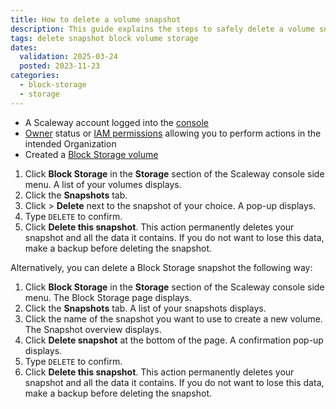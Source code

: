 ```yaml
---
title: How to delete a volume snapshot
description: This guide explains the steps to safely delete a volume snapshot from your Scaleway account.
tags: delete snapshot block volume storage
dates:
  validation: 2025-03-24
  posted: 2023-11-23
categories:
  - block-storage
  - storage
---
```



<Requirements />

- A Scaleway account logged into the [console](https://console.scaleway.com)
- [Owner](/iam/concepts/#owner) status or [IAM permissions](/iam/concepts/#permission) allowing you to perform actions in the intended Organization
- Created a [Block Storage volume](/block-storage/how-to/create-a-volume/)


1. Click **Block Storage** in the **Storage** section of the Scaleway console side menu. A list of your volumes displays.
2. Click the **Snapshots** tab.
3. Click <Icon name="more" /> > **Delete** next to the snapshot of your choice. A pop-up displays.
4. Type `DELETE` to confirm.
5. Click **Delete this snapshot**.
    <Message type="important">
      This action permanently deletes your snapshot and all the data it contains. If you do not want to lose this data, make a backup before deleting the snapshot.
    </Message>

Alternatively, you can delete a Block Storage snapshot the following way:

1. Click **Block Storage** in the **Storage** section of the Scaleway console side menu. The Block Storage page displays.
2. Click the **Snapshots** tab. A list of your snapshots displays.
3. Click the name of the snapshot you want to use to create a new volume. The Snapshot overview displays.
4. Click **Delete snapshot** at the bottom of the page. A confirmation pop-up displays.
5. Type `DELETE` to confirm.
6. Click **Delete this snapshot**.
    <Message type="important">
      This action permanently deletes your snapshot and all the data it contains. If you do not want to lose this data, make a backup before deleting the snapshot.
    </Message>
